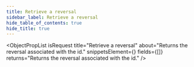 ```yaml
---
title: Retrieve a reversal
sidebar_label: Retrieve a reversal
hide_table_of_contents: true
hide_title: true
---
```



<ObjectPropList
  isRequest
  title="Retrieve a reversal"
  about="Returns the reversal associated with the id."
  snippetsElement={<ReversalsRetrieve />}
  fields={[]}
  returns="Returns the reversal associated with the id."
/>
